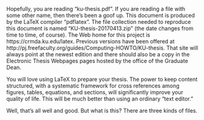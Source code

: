 Hopefully, you are reading "ku-thesis.pdf". If you are reading a file with some other name, then there's been a goof up. This document is produced by the LaTeX compiler "pdflatex". The file collection needed to reproduce this document is named "KU-thesis-20170413.zip" (the date changes from time to time, of course). The Web home for this project is https://crmda.ku.edu/latex. Previous versions have been offered at http://pj.freefaculty.org/guides/Computing-HOWTO/KU-thesis. That site will always point at the newest edition and there should also be a copy in the Electronic Thesis Webpages pages hosted by the office of the Graduate Dean.

You will love using LaTeX to prepare your thesis. The power to keep content structured, with a systematic framework for cross references among figures, tables, equations, and sections, will significantly improve your quality of life. This will be much better than using an ordinary "text editor."

Well, that's all well and good. But what is this? There are three kinds of files.
